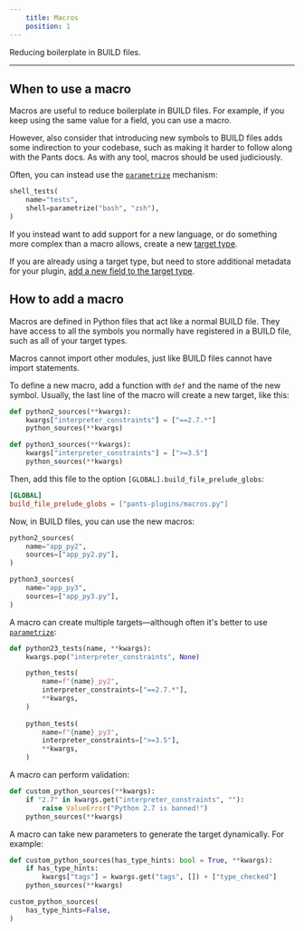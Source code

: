 ```yaml
---
    title: Macros
    position: 1
---
```


Reducing boilerplate in BUILD files.

---

When to use a macro
-------------------

Macros are useful to reduce boilerplate in BUILD files. For example, if you keep using the same value for a field, you can use a macro. 

However, also consider that introducing new symbols to BUILD files adds some indirection to your codebase, such as making it harder to follow along with the Pants docs. As with any tool, macros should be used judiciously.

Often, you can instead use the [`parametrize`](../using-pants/key-concepts/targets-and-build-files.mdx) mechanism:

```python title="BUILD"
shell_tests(
    name="tests",
    shell=parametrize("bash", "zsh"),
)
```

If you instead want to add support for a new language, or do something more complex than a macro allows, create a new [target type](./the-target-api/creating-new-targets.mdx).

If you are already using a target type, but need to store additional metadata for your plugin, [add a new field to the target type](./the-target-api/extending-existing-targets.mdx).

How to add a macro
------------------

Macros are defined in Python files that act like a normal BUILD file. They have access to all the symbols you normally have registered in a BUILD file, such as all of your target types. 

Macros cannot import other modules, just like BUILD files cannot have import statements.

To define a new macro, add a function with `def` and the name of the new symbol. Usually, the last line of the macro will create a new target, like this:

```python title="pants-plugins/macros.py"
def python2_sources(**kwargs):
    kwargs["interpreter_constraints"] = ["==2.7.*"]
    python_sources(**kwargs)

def python3_sources(**kwargs):
    kwargs["interpreter_constraints"] = [">=3.5"]
    python_sources(**kwargs)
```

Then, add this file to the option `[GLOBAL].build_file_prelude_globs`:

```toml title="pants.toml"
[GLOBAL]
build_file_prelude_globs = ["pants-plugins/macros.py"]
```

Now, in BUILD files, you can use the new macros:

```python title="project/BUILD"
python2_sources(
    name="app_py2",
    sources=["app_py2.py"],
)

python3_sources(
    name="app_py3",
    sources=["app_py3.py"],
)
```

A macro can create multiple targets—although often it's better to use [`parametrize`](../using-pants/key-concepts/targets-and-build-files.mdx):

```python title="pants-plugins/macros.py"
def python23_tests(name, **kwargs):
    kwargs.pop("interpreter_constraints", None)

    python_tests(
        name=f"{name}_py2",
        interpreter_constraints=["==2.7.*"],
        **kwargs,
    )
 
    python_tests(
        name=f"{name}_py3",
        interpreter_constraints=[">=3.5"],
        **kwargs,
    )
```

A macro can perform validation:

```python title="pants-plugins/macros.py"
def custom_python_sources(**kwargs):
    if "2.7" in kwargs.get("interpreter_constraints", ""):
        raise ValueError("Python 2.7 is banned!")
    python_sources(**kwargs)
```

A macro can take new parameters to generate the target dynamically. For example:

```python title="pants-plugins/macros.py"
def custom_python_sources(has_type_hints: bool = True, **kwargs):
    if has_type_hints:
        kwargs["tags"] = kwargs.get("tags", []) + ["type_checked"]
    python_sources(**kwargs)
```
```python title="project/BUILD"
custom_python_sources(
    has_type_hints=False,
)
```